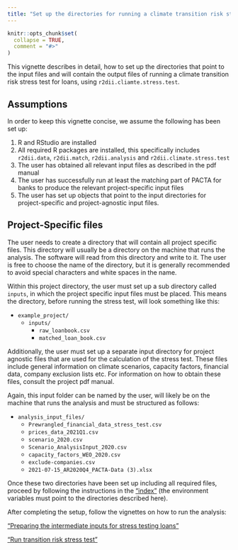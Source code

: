 ```yaml
---
title: "Set up the directories for running a climate transition risk stress test"
---
```


```r
knitr::opts_chunk$set(
  collapse = TRUE,
  comment = "#>"
)
```

This vignette describes in detail, how to set up the directories that point to
the input files and will contain the output files of running a climate
transition risk stress test for loans, using `r2dii.cliamte.stress.test`.

## Assumptions

In order to keep this vignette concise, we assume the following has been set up:

1. R and RStudio are installed
2. All required R packages are installed, this specifically includes
`r2dii.data`, `r2dii.match`, `r2dii.analysis` and `r2dii.climate.stress.test`
1. The user has obtained all relevant input files as described in the pdf manual
1. The user has successfully run at least the matching part of PACTA for banks
to produce the relevant project-specific input files
1. The user has set up objects that point to the input directories for
project-specific and project-agnostic input files.

## Project-Specific files

The user needs to create a directory that will contain all project specific files.
This directory will usually be a directory on the machine that runs the analysis.
The software will read from this directory and write to it.
The user is free to choose the name of the directory, but it is generally
recommended to avoid special characters and white spaces in the name.

Within this project directory, the user must set up a sub directory called
`inputs`, in which the project specific input files must be placed.
This means the directory, before running the stress test, will look something
like this:

* `example_project/`
    * `inputs/`
        * `raw_loanbook.csv`
        * `matched_loan_book.csv`

Additionally, the user must set up a separate input directory for project
agnostic files that are used for the calculation of the stress test.
These files include general information on climate scenarios, capacity factors,
financial data, company exclusion lists etc. For information on how to obtain
these files, consult the project pdf manual.

Again, this input folder can be named by the user, will likely be on the machine
that runs the analysis and must be structured as follows:

* `analysis_input_files/`
    * `Prewrangled_financial_data_stress_test.csv`
    * `prices_data_2021Q1.csv`
    * `scenario_2020.csv`
    * `Scenario_AnalysisInput_2020.csv`
    * `capacity_factors_WEO_2020.csv`
    * `exclude-companies.csv`
    * `2021-07-15_AR2020Q4_PACTA-Data (3).xlsx`

Once these two directories have been set up including all required files,
proceed by following the instructions in the ["index"](https://2degreesinvesting.github.io/r2dii.climate.stress.test/index.html) (the
environment variables must point to the directories described here).

After completing the setup, follow the vignettes on how to run the analysis:

["Preparing the intermediate inputs for stress testing loans"](https://2degreesinvesting.github.io/r2dii.climate.stress.test/articles/articles/prepare-loans-inputs.html)

["Run transition risk stress test"](https://2degreesinvesting.github.io/r2dii.climate.stress.test/articles/articles/run-stress-test.html)
